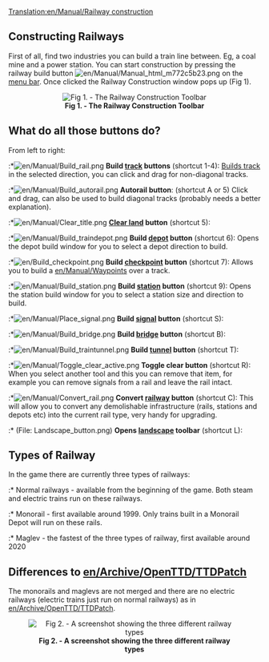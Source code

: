 [[Translation:en/Manual/Railway construction]]
==Constructing Railways==
First of all, find two industries you can build a train line between. Eg, a coal mine and a power station. You can start construction by pressing the railway build button [[File:en/Manual/Manual html m772c5b23.png]] on the [[en/Manual/Game interface|menu bar]]. Once clicked the Railway Construction window pops up (Fig 1).

<center>[[File:en/Railray construction window.png|center|frame|'''Fig 1. - The Railway Construction Toolbar''']]
</center>

==What do all those buttons do?==
From left to right:
:*[[File:en/Manual/Build rail.png]] '''Build [[en/Manual/Base Set/Railways|track]] buttons''' (shortcut 1-4): [[en/Manual/Building tracks|Builds track]] in the selected direction, you can click and drag for non-diagonal tracks.
:*[[File:en/Manual/Build autorail.png]] '''Autorail button''': (shortcut A or 5) Click and drag, can also be used to build diagonal tracks (probably needs a better explanation).
:*[[File:en/Manual/Clear title.png]] '''[[en/Manual/Landscaping|Clear land]] button''' (shortcut 5):
:*[[File:en/Manual/Build traindepot.png]] '''Build [[en/Manual/Depots|depot]] button''' (shortcut 6): Opens the depot build window for you to select a depot direction to build.
:*[[File:en/Build checkpoint.png]] '''Build [[en/Manual/Waypoints|checkpoint]] button''' (shortcut 7): Allows you to build a [[en/Manual/Waypoints]] over a track.
:*[[File:en/Manual/Build station.png]] '''Build [[en/Manual/Stations|station]] button''' (shortcut 9): Opens the station build window for you to select a station size and direction to build.
:*[[File:en/Manual/Place signal.png]] '''Build [[en/Manual/Signals|signal]] button''' (shortcut S):
:*[[File:en/Manual/Build bridge.png]] '''Build [[en/Manual/Bridges|bridge]] button''' (shortcut B):
:*[[File:en/Manual/Build traintunnel.png]] '''Build [[en/Manual/Tunnels|tunnel]] button''' (shortcut T):
:*[[File:en/Manual/Toggle clear active.png]] '''Toggle clear button''' (shortcut R): When you select another tool and this you can remove that item, for example you can remove signals from a rail and leave the rail intact.
:*[[File:en/Manual/Convert rail.png]] '''Convert [[en/Manual/Base Set/Railways|railway]] button''' (shortcut C): This will allow you to convert any demolishable infrastructure (rails, stations and depots etc) into the current rail type, very handy for upgrading.
:* (File: Landscape_button.png) '''Opens [[en/Manual/Landscaping|landscape]] toolbar''' (shortcut L):

==Types of Railway==
In the game there are currently three types of railways: 
:* Normal railways - available from the beginning of the game. Both steam and electric trains run on these railways.
:* Monorail - first available around 1999. Only trains built in a Monorail Depot will run on these rails.
:* Maglev - the fastest of the three types of railway, first available around 2020

==Differences to [[en/Archive/OpenTTD/TTDPatch]]==
The monorails and maglevs are not merged and there are no electric railways (electric trains just run on normal railways) as in [[en/Archive/OpenTTD/TTDPatch]].

<center>[[File:en/Types of railway.png|center|frame|'''Fig 2. - A screenshot showing the three different railway types''']]</center>